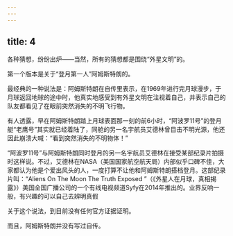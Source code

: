 ```yaml
---
---
---
```

title: 4
---



各种猜想，纷纷出炉——当然，所有的猜想都是围绕“外星文明”的。

第一个版本是关于“登月第一人”阿姆斯特朗的。

最经典的一种说法是：阿姆斯特朗在自传里表示，在1969年进行完月球漫步，于月球返回地球的途中时，他真实地感受到有外星文明在注视着自己，并表示自己的队友都看见了在眼前突然消失的不明飞行物。

有人透露，早在阿姆斯特朗踏上月球表面那一刻的前6小时，“阿波罗11号”的登月艇“老鹰号”其实就已经着陆了，同舱的另一名宇航员艾德林曾目击不明光源，他还因此崩溃大喊：“看到突然消失的不明物体！”

“阿波罗11号”与阿姆斯特朗同时登月的另一名宇航员艾德林在接受某部纪录片拍摄时这样说。不过，艾德林在NASA（美国国家航空航天局）内部似乎口碑不佳，大家都认为他是个爱出风头的人，一度打算不让他和阿姆斯特朗搭档登月。这部纪录片叫：“Aliens On The Moon The Truth Exposed ”（《外星人在月球，真相揭露》）美国全国广播公司的一个有线电视频道Syfy在2014年推出的。业界反响一般，有兴趣的可以自己去辨明真假



关于这个说法，到目前没有任何官方证据证明。

而且，阿姆斯特朗并没有写过自传。